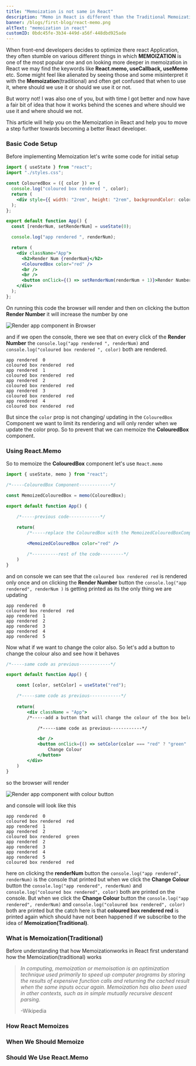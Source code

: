 ```yaml
---
title: "Memoization is not same in React"
description: "Memo in React is different than the Traditional Memoization"
banner: /blogs/first-blog/react-memo.png
altText: "memoization in react"
customID: 0bdc45fe-3b34-449d-a56f-448dbd925ade
---
```


When front-end developers decides to optimize there react Application, they often stumble on various different things in which **MEMOIZATION** is one of the most popular one and on looking more deeper in memoization in React we may find the keywords like **React.memo, useCallback, useMemo** etc. Some might feel like alienated by seeing those and some misinterpret it with the **Memoization**(traditional) and often get confused that when to use it, where should we use it or should we use it or not.

But worry not! I was also one of you, but with time I got better and now have a fair bit of idea that how it works behind the scenes and where should we use it and where should we not.

This article will help you on the Memoization in React and help you to move a step further towards becoming a better React developer.

### Basic Code Setup

Before implementing Memoization let's write some code for initial setup

```jsx
import { useState } from "react";
import "./styles.css";

const ColouredBox = ({ color }) => {
  console.log("coloured box rendered ", color);
  return (
    <div style={{ width: "2rem", height: "2rem", backgroundColor: color }} />
  );
};

export default function App() {
  const [renderNum, setRenderNum] = useState(0);

  console.log("app rendered ", renderNum);

  return (
    <div className="App">
      <h2>Render Num {renderNum}</h2>
      <ColouredBox color="red" />
      <br />
      <br />
      <button onClick={() => setRenderNum(renderNum + 1)}>Render Number</button>
    </div>
  );
};
```

On running this code the browser will render and then on clicking the button **Render Number** it will increase the number by one

![Render app component in Browser](/blogs/first-blog/render-browser-001.png "App Component")

and if we open the console, there we see that on every click of the **Render Number** the `console.log("app rendered ", renderNum)` and `console.log("coloured box rendered ", color)` both are rendered. 


```    
app rendered  0
coloured box rendered  red 
app rendered  1
coloured box rendered  red 
app rendered  2
coloured box rendered  red 
app rendered  3
coloured box rendered  red 
app rendered  4
coloured box rendered  red 
```


But since the `color` prop is not changing/ updating in the `ColouredBox` Component we want to limit its rendering and will only render when we update the color prop. So to prevent that we can memoize the **ColouredBox** component.

### Using React.Memo

So to memoize the **ColouredBox** component let's use `React.memo` 

```jsx
import { useState, memo } from "react";

/*-----ColouredBox Component------------*/

const MemoizedColouredBox = memo(ColouredBox);

export default function App() {

    /*-----previous code------------*/
    
    return(
        /*-----replace the ColouredBox with the MemoizedColouredBoxComponent------------*/

        <MemoizedColouredBox color="red" />

        /*----------rest of the code---------*/
    )
}
```

and on console we can see that the `coloured box rendered red` is rendered only once and on clicking the **Render Number** button the `console.log("app rendered", renderNum )` is getting printed as its the only thing we are updating

```
app rendered  0
coloured box rendered  red 
app rendered  1
app rendered  2
app rendered  3
app rendered  4
app rendered  5
```

Now what if we want to change the color also. So let's add a button to change the colour also and see how it behaves

```jsx
/*-----same code as previous------------*/

export default function App() {

    const [color, setColor] = useState("red");

    /*-----same code as previous------------*/
    
    return(
        <div className = "App">
        /*-----add a button that will change the colour of the box below the Render Number button------------*/

            /*-----same code as previous------------*/

            <br />
            <button onClick={() => setColor(color === "red" ? "green" : "red")}>
                Change Colour
            </button>
        </div>
    )
}
```

so the browser will render

![Render app component with colour button](/blogs/first-blog/with-change-colour-button.png "App Component")

and console will look like this

```
app rendered  0
coloured box rendered  red 
app rendered  1
app rendered  2
coloured box rendered  green 
app rendered  2
app rendered  3
app rendered  4
app rendered  5
coloured box rendered  red
```

here on clicking the **renderNum** button the `console.log("app rendered", renderNum)` is the console that printed but when we click the **Change Colour** button the `console.log("app rendered", renderNum)` and `console.log("coloured box rendered", color)` both are printed on the console. But when we click the **Change Colour** button the `console.log("app rendered", renderNum)` and `console.log("coloured box rendered", color)` both are printed but the catch here is that **coloured box rendered red** is printed again which should have not been happened if we subscribe to the idea of **Memoization(Traditional)**.


### What is Memoization(Traditional)

Before understanding that how Memoizationworks in React first understand how the Memoization(traditional) works

> _In computing, memoization or memoisation is an optimization technique used primarily to speed up computer programs by storing the results of expensive function calls and returning the cached result when the same inputs occur again. Memoization has also been used in other contexts, such as in simple mutually recursive descent parsing._
>
> -Wikipedia


### How React Memoizes




### When We Should Memoize

### Should We Use React.Memo
